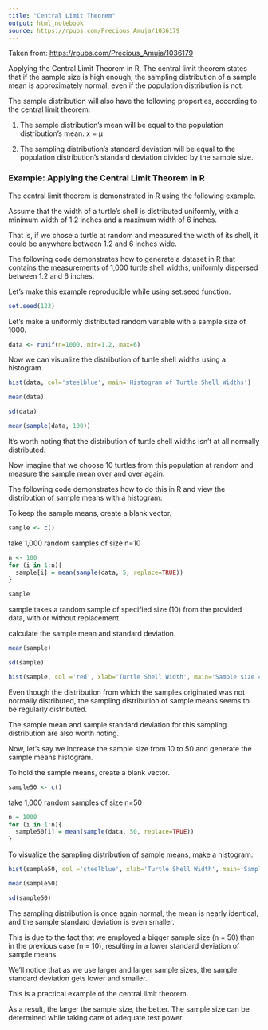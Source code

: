 ```yaml
---
title: "Central Limit Theorem"
output: html_notebook
source: https://rpubs.com/Precious_Amuja/1036179
---
```


Taken from: <https://rpubs.com/Precious_Amuja/1036179>

Applying the Central Limit Theorem in R, The central limit theorem states that if the sample size is high enough, the sampling distribution of a sample mean is approximately normal, even if the population distribution is not.

The sample distribution will also have the following properties, according to the central limit theorem:

1.  The sample distribution's mean will be equal to the population distribution's mean. x = μ

2.  The sampling distribution's standard deviation will be equal to the population distribution's standard deviation divided by the sample size.

### Example: Applying the Central Limit Theorem in R

The central limit theorem is demonstrated in R using the following example.

Assume that the width of a turtle's shell is distributed uniformly, with a minimum width of 1.2 inches and a maximum width of 6 inches.

That is, if we chose a turtle at random and measured the width of its shell, it could be anywhere between 1.2 and 6 inches wide.

The following code demonstrates how to generate a dataset in R that contains the measurements of 1,000 turtle shell widths, uniformly dispersed between 1.2 and 6 inches.

Let's make this example reproducible while using set.seed function.

```r
set.seed(123)
```

Let's make a uniformly distributed random variable with a sample size of 1000.

```r
data <- runif(n=1000, min=1.2, max=6)
```

Now we can visualize the distribution of turtle shell widths using a histogram.

```r
hist(data, col='steelblue', main='Histogram of Turtle Shell Widths')
```

```r
mean(data)

sd(data)
```

```r
mean(sample(data, 100))

```

It's worth noting that the distribution of turtle shell widths isn't at all normally distributed.

Now imagine that we choose 10 turtles from this population at random and measure the sample mean over and over again.

The following code demonstrates how to do this in R and view the distribution of sample means with a histogram:

To keep the sample means, create a blank vector.

```r
sample <- c()
```

take 1,000 random samples of size n=10

```r
n <- 100
for (i in 1:n){
  sample[i] = mean(sample(data, 5, replace=TRUE))
}


```

```r
sample
```

sample takes a random sample of specified size (10) from the provided data, with or without replacement.

calculate the sample mean and standard deviation.

```r
mean(sample)

sd(sample)
```

```r
hist(sample, col ='red', xlab='Turtle Shell Width', main='Sample size = 30')
```

Even though the distribution from which the samples originated was not normally distributed, the sampling distribution of sample means seems to be regularly distributed.

The sample mean and sample standard deviation for this sampling distribution are also worth noting.

Now, let's say we increase the sample size from 10 to 50 and generate the sample means histogram.

To hold the sample means, create a blank vector.

```r
sample50 <- c()
```

take 1,000 random samples of size n=50

```r
n = 1000
for (i in 1:n){
  sample50[i] = mean(sample(data, 50, replace=TRUE))
}
```

To visualize the sampling distribution of sample means, make a histogram.

```r
hist(sample50, col ='steelblue', xlab='Turtle Shell Width', main='Sample size = 50')
```

```r
mean(sample50)

sd(sample50)
```

The sampling distribution is once again normal, the mean is nearly identical, and the sample standard deviation is even smaller.

This is due to the fact that we employed a bigger sample size (n = 50) than in the previous case (n = 10), resulting in a lower standard deviation of sample means.

We'll notice that as we use larger and larger sample sizes, the sample standard deviation gets lower and smaller.

This is a practical example of the central limit theorem.

As a result, the larger the sample size, the better. The sample size can be determined while taking care of adequate test power.
